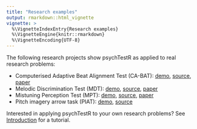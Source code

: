 ```yaml
---
title: "Research examples"
output: rmarkdown::html_vignette
vignette: >
  %\VignetteIndexEntry{Research examples}
  %\VignetteEngine{knitr::rmarkdown}
  %\VignetteEncoding{UTF-8}
---
```



The following research projects show psychTestR as applied to 
real research problems:

- Computerised Adaptive Beat Alignment Test (CA-BAT):
[demo](http://shiny.pmcharrison.com/cabat-demo), 
[source](https://github.com/pmcharrison/cabat),
[paper](https://doi.org/10.1038/s41598-018-30318-8)
- Melodic Discrimination Test (MDT):
[demo](http://shiny.pmcharrison.com/mdt-demo),
[source](https://github.com/pmcharrison/mdt),
[paper](https://doi.org/10.1038/s41598-017-03586-z)
- Mistuning Perception Test (MPT):
[demo](http://shiny.pmcharrison.com/mpt-demo),
[source](https://github.com/pmcharrison/mpt),
[paper](https://doi.org/10.3758/s13428-019-01225-1)
- Pitch imagery arrow task (PIAT):
[demo](http://shiny.pmcharrison.com/piat-demo),
[source](https://github.com/pmcharrison/piat)

Interested in applying psychTestR to your own research problems?
See [Introduction](https://pmcharrison.github.io/psychTestR/articles/b-introduction.html)
for a tutorial.
